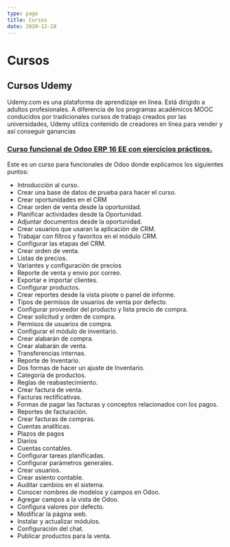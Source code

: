 ```yaml
---
type: page
title: Cursos
date: 2020-12-18
---
```


# Cursos


## Cursos Udemy
Udemy.com es una plataforma de aprendizaje en línea. Está dirigido a adultos profesionales.​ A diferencia de los programas académicos MOOC conducidos por tradicionales cursos de trabajo creados por las universidades, Udemy utiliza contenido de creadores en línea para vender y así conseguir ganancias

### [Curso funcional de Odoo ERP 16 EE con ejercicios prácticos.](https://www.udemy.com/course/aprende-odoo-erp-16-ee-funcional-con-ejercicios-practicos/learn/lecture/35079706#overview)

Este es un curso para funcionales de Odoo donde explicamos los siguientes puntos:
- Introducción al curso.
- Crear una base de datos de prueba para hacer el curso.
- Crear oportunidades en el CRM
- Crear orden de venta desde la oportunidad.
- Planificar actividades desde la Oportunidad.
- Adjuntar documentos desde la oportunidad.
- Crear usuarios que usaran la aplicación de CRM.
- Trabajar con filtros y favoritos en el módulo CRM.
- Configurar las etapas del CRM.
- Crear orden de venta.
- Listas de precios.
- Variantes y configuración de precios
- Reporte de venta y envio por correo.
- Exportar e importar clientes.
- Configurar productos.
- Crear reportes desde la vista pivote o panel de informe.
- Tipos de permisos de usuarios de venta por defecto.
- Configurar proveedor del producto y lista precio de compra.
- Crear solicitud y orden de compra.
- Permisos de usuarios de compra.
- Configurar el módulo de inventario.
- Crear alabarán de compra.
- Crear alabarán de venta.
- Transferencias internas.
- Reporte de Inventario.
- Dos formas de hacer un ajuste de Inventario.
- Categoría de productos.
- Reglas de reabastecimiento.
- Crear factura de venta.
- Facturas rectificativas.
- Formas de pagar las facturas y conceptos relacionados con los pagos.
- Reportes de facturación.
- Crear facturas de compras.
- Cuentas analíticas.
- Plazos de pagos
- Diarios
- Cuentas contables.
- Configurar tareas planificadas.
- Configurar parámetros generales.
- Crear usuarios.
- Crear asiento contable.
- Auditar cambios en el sistema.
- Conocer nombres de modelos y campos en Odoo.
- Agregar campos a la vista de Odoo.
- Configura valores por defecto.
- Modificar la página web.
- Instalar y actualizar módulos.
- Configuración del chat.
- Publicar productos para la venta.



